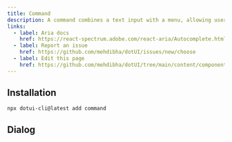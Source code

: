 ---
title: Command
description: A command combines a text input with a menu, allowing users to filter a list of options to items matching a query.
links:
  - label: Aria docs
    href: https://react-spectrum.adobe.com/react-aria/Autocomplete.html
  - label: Report an issue
    href: https://github.com/mehdibha/dotUI/issues/new/choose
  - label: Edit this page
    href: https://github.com/mehdibha/dotUI/tree/main/content/components/menus-and-selection/command.mdx?plain=1
---

<ComponentPreview name="core/command/command-basic" />

## Installation

```package-install
npx dotui-cli@latest add command
```

## Dialog

<ComponentPreview name="core/command/command-dialog" />
